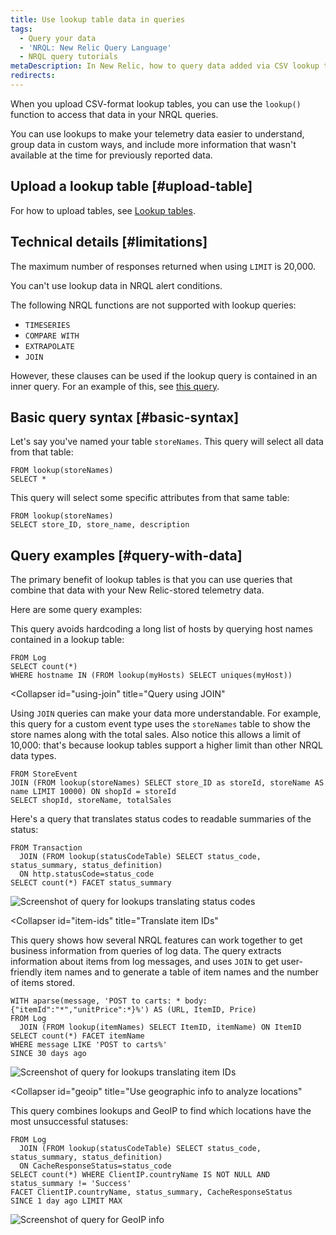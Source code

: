 ```yaml
---
title: Use lookup table data in queries
tags:
  - Query your data
  - 'NRQL: New Relic Query Language'
  - NRQL query tutorials
metaDescription: In New Relic, how to query data added via CSV lookup tables.
redirects:
---
```





When you upload CSV-format lookup tables, you can use the `lookup()` function to access that data in your NRQL queries. 

You can use lookups to make your telemetry data easier to understand, group data in custom ways, and include more information that wasn't available at the time for previously reported data. 

## Upload a lookup table [#upload-table]

For how to upload tables, see [Lookup tables](/docs/logs/ui-data/lookup-tables-ui). 

## Technical details [#limitations]

The maximum number of responses returned when using `LIMIT` is 20,000.

You can't use lookup data in NRQL alert conditions. 

The following NRQL functions are not supported with lookup queries: 

* `TIMESERIES`
* `COMPARE WITH`
* `EXTRAPOLATE`
* `JOIN` 

However, these clauses can be used if the lookup query is contained in an inner query. For an example of this, see [this query](#item-ids).

## Basic query syntax [#basic-syntax]

Let's say you've named your table `storeNames`. This query will select all data from that table:

```
FROM lookup(storeNames) 
SELECT *
```

This query will select some specific attributes from that same table: 

```
FROM lookup(storeNames) 
SELECT store_ID, store_name, description
```

## Query examples [#query-with-data]

The primary benefit of lookup tables is that you can use queries that combine that data with your New Relic-stored telemetry data. 

Here are some query examples:

<CollapserGroup>
  <Collapser
    id="avoid-hardcording"
    title="Avoid hardcoding a long list of hosts"
  >

This query avoids hardcoding a long list of hosts by querying host names contained in a lookup table: 

```
FROM Log 
SELECT count(*)
WHERE hostname IN (FROM lookup(myHosts) SELECT uniques(myHost))
```
</Collapser>

  <Collapser
    id="using-join"
    title="Query using JOIN"
  >

Using `JOIN` queries can make your data more understandable. For example, this query for a custom event type uses the `storeNames` table to show the store names along with the total sales. Also notice this allows a limit of 10,000: that's because lookup tables support a higher limit than other NRQL data types.

```
FROM StoreEvent 
JOIN (FROM lookup(storeNames) SELECT store_ID as storeId, storeName AS name LIMIT 10000) ON shopId = storeId 
SELECT shopId, storeName, totalSales
```
</Collapser>
  <Collapser
    id="status-codes"
    title="Translate status codes"
  >
Here's a query that translates status codes to readable summaries of the status: 

```
FROM Transaction 
  JOIN (FROM lookup(statusCodeTable) SELECT status_code, status_summary, status_definition)
  ON http.statusCode=status_code
SELECT count(*) FACET status_summary
```

<img
  title="Screenshot of query for lookups translating status codes"
  alt="Screenshot of query for lookups translating status codes"
  src={nrqlExampleStatusCodes}
/>
</Collapser>

  <Collapser
    id="item-ids"
    title="Translate item IDs"
  >

This query shows how several NRQL features can work together to get business information from queries of log data. The query extracts information about items from log messages, and uses `JOIN` to get user-friendly item names and to generate a table of item names and the number of items stored.

```
WITH aparse(message, 'POST to carts: * body: {"itemId":"*","unitPrice":*}%') AS (URL, ItemID, Price)
FROM Log 
  JOIN (FROM lookup(itemNames) SELECT ItemID, itemName) ON ItemID
SELECT count(*) FACET itemName 
WHERE message LIKE 'POST to carts%'
SINCE 30 days ago
```

<img
  title="Screenshot of query for lookups translating item IDs"
  alt="Screenshot of query for lookups translating item IDs"
  src={nrqlLookupQueryTranslateItemIds}
/>

</Collapser>

  <Collapser
    id="geoip"
    title="Use geographic info to analyze locations"
  >

This query combines lookups and GeoIP to find which locations have the most unsuccessful statuses: 

```
FROM Log 
  JOIN (FROM lookup(statusCodeTable) SELECT status_code, status_summary, status_definition)
  ON CacheResponseStatus=status_code
SELECT count(*) WHERE ClientIP.countryName IS NOT NULL AND status_summary != 'Success'
FACET ClientIP.countryName, status_summary, CacheResponseStatus
SINCE 1 day ago LIMIT MAX
```

<img
  title="Screenshot of query for GeoIP info"
  alt="Screenshot of query for GeoIP info"
  src={nrqlLookupQueryGeoip}
/>

</Collapser>
</CollapserGroup>